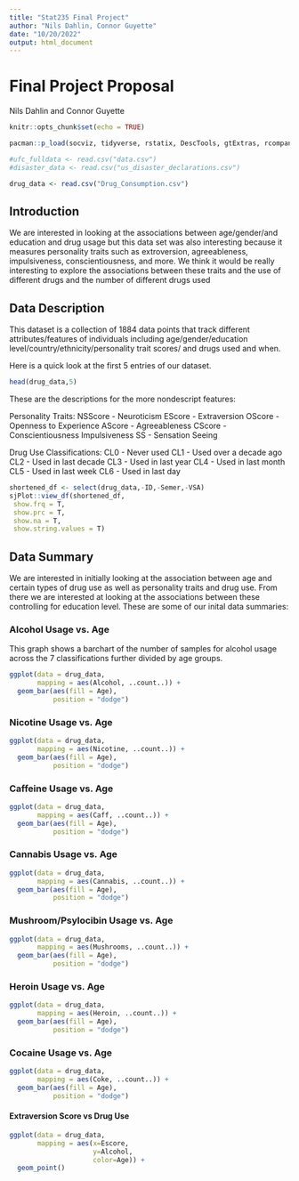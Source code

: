 ```yaml
---
title: "Stat235 Final Project"
author: "Nils Dahlin, Connor Guyette"
date: "10/20/2022"
output: html_document
---
```

# Final Project Proposal
Nils Dahlin and Connor Guyette

```r
knitr::opts_chunk$set(echo = TRUE)

pacman::p_load(socviz, tidyverse, rstatix, DescTools, gtExtras, rcompanion, sjPlot)

#ufc_fulldata <- read.csv("data.csv")
#disaster_data <- read.csv("us_disaster_declarations.csv")

drug_data <- read.csv("Drug_Consumption.csv")
```

## Introduction
We are interested in looking at the associations between age/gender/and education and drug usage 
but this data set was also interesting because it measures personality traits such as extroversion, agreeableness, impulsiveness, conscientiousness, and more. We think it would be really interesting to explore the associations between these traits and the use of different drugs and the number of different drugs used

## Data Description
This dataset is a collection of 1884 data points that track different attributes/features of individuals
including age/gender/education level/country/ethnicity/personality trait scores/ and drugs used and when. 

Here is a quick look at the first 5 entries of our dataset.

```r
head(drug_data,5)
```

These are the descriptions for the more nondescript features: 

Personality Traits:
NSScore - Neuroticism
EScore - Extraversion
OScore - Openness to Experience
AScore - Agreeableness
CScore - Conscientiousness
Impulsiveness
SS - Sensation Seeing

Drug Use Classifications:
CL0 - Never used
CL1 - Used over a decade ago
CL2 - Used in last decade
CL3 - Used in last year
CL4 - Used in last month
CL5 - Used in last week
CL6 - Used in last day

```r
shortened_df <- select(drug_data,-ID,-Semer,-VSA)
sjPlot::view_df(shortened_df,
 show.frq = T,
 show.prc = T,
 show.na = T,
 show.string.values = T)
```


## Data Summary
We are interested in initially looking at the association between age and certain types of drug use as well as personality traits and drug use. From there we are interested at looking at the associations between these controlling for education level. These are some of our inital data summaries:

### Alcohol Usage vs. Age
This graph shows a barchart of the number of samples for alcohol usage across the 7 classifications further divided by age groups. 
```r
ggplot(data = drug_data,
       mapping = aes(Alcohol, ..count..)) +
  geom_bar(aes(fill = Age),
           position = "dodge")
```

### Nicotine Usage vs. Age
```r
ggplot(data = drug_data,
       mapping = aes(Nicotine, ..count..)) +
  geom_bar(aes(fill = Age),
           position = "dodge")
```

### Caffeine Usage vs. Age
```r
ggplot(data = drug_data,
       mapping = aes(Caff, ..count..)) +
  geom_bar(aes(fill = Age),
           position = "dodge")
```

### Cannabis Usage vs. Age
```r
ggplot(data = drug_data,
       mapping = aes(Cannabis, ..count..)) +
  geom_bar(aes(fill = Age),
           position = "dodge")
```

### Mushroom/Psylocibin Usage vs. Age
```r
ggplot(data = drug_data,
       mapping = aes(Mushrooms, ..count..)) +
  geom_bar(aes(fill = Age),
           position = "dodge")
```

### Heroin Usage vs. Age
```r
ggplot(data = drug_data,
       mapping = aes(Heroin, ..count..)) +
  geom_bar(aes(fill = Age),
           position = "dodge")
```

### Cocaine Usage vs. Age
```r
ggplot(data = drug_data,
       mapping = aes(Coke, ..count..)) +
  geom_bar(aes(fill = Age),
           position = "dodge")
```

#### Extraversion Score vs Drug Use
```r
ggplot(data = drug_data,
       mapping = aes(x=Escore,
                     y=Alcohol,
                     color=Age)) +
  geom_point()
```

